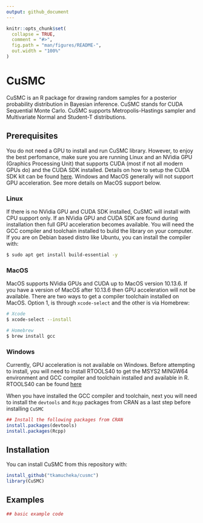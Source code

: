 ```yaml
---
output: github_document
---
```


<!-- README.md is generated from README.Rmd. Please edit that file -->

```r
knitr::opts_chunk$set(
  collapse = TRUE,
  comment = "#>",
  fig.path = "man/figures/README-",
  out.width = "100%"
)
```

# CuSMC

<!-- badges: start -->
<!-- badges: end -->

CuSMC is an R package for drawing random samples for a posterior probability distribution in Bayesian inference. CuSMC stands for CUDA Sequential Monte Carlo. CuSMC supports Metropolis-Hastings sampler and Multivariate Normal and Student-T distributions.

## Prerequisites

You do not need a GPU to install and run CuSMC library. However, to enjoy the best perfomance, make sure you are running Linux and an NVidia GPU (Graphics Processing Unit) that supports CUDA (most if not all modern GPUs do) and the CUDA SDK installed. Details on how to setup the CUDA SDK kit can be found [here](https://docs.nvidia.com/cuda/cuda-installation-guide-microsoft-windows/index.html#installing-cuda-development-tools). Windows and MacOS generally will not support GPU acceleration. See more details on MacOS support below.

### Linux

If there is no NVidia GPU and CUDA SDK installed, CuSMC will install with CPU support only. If an NVidia GPU and CUDA SDK are found during installation then full GPU acceleration becomes available. You will need the GCC compiler and toolchain installed to build the library on your computer. If you are on Debian based distro like Ubuntu, you can install the compiler with:

```sh
$ sudo apt get install build-essential -y
```

### MacOS

MacOS supports NVidia GPUs and CUDA up to MacOS version 10.13.6. If you have a version of MacOS after 10.13.6 then GPU acceleration will not be available. There are two ways to get a compiler toolchain installed on MacOS. Option 1, is through `xcode-select` and the other is via Homebrew:

```sh
# Xcode
$ xcode-select --install

# Homebrew
$ brew install gcc
```

### Windows

Currently, GPU acceleration is not available on Windows. Before attempting to install, you will need to install RTOOLS40 to get the MSYS2 MINGW64 environment and GCC compiler and toolchain installed and available in R. RTOOLS40 can be found [here](https://cran.r-project.org/bin/windows/Rtools/)

When you have installed the GCC compiler and toolchain, next you will need to install the `devtools` and `Rcpp` packages from CRAN as a last step before installing `CuSMC`

```r
## Install the following packages from CRAN
install.packages(devtools)
install.packages(Rcpp)
```

## Installation

You can install CuSMC from this repository with:

```r
install_github("tkamucheka/cusmc")
library(CuSMC)
```

## Examples

```r
## basic example code
```
